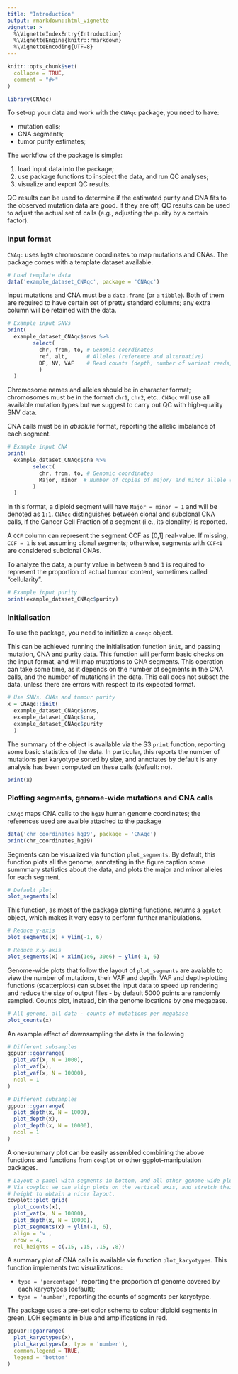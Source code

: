 ```yaml
---
title: "Introduction"
output: rmarkdown::html_vignette
vignette: >
  %\VignetteIndexEntry{Introduction}
  %\VignetteEngine{knitr::rmarkdown}
  %\VignetteEncoding{UTF-8}
---
```


```r
knitr::opts_chunk$set(
  collapse = TRUE,
  comment = "#>"
)
```


```r
library(CNAqc)
```

To set-up your data and work with the `CNAqc` package, you need to have:

* mutation calls;
* CNA segments;
* tumor purity estimates;

The workflow of the package is simple:

1. load input data into the package;
2. use package functions to inspiect the data, and run QC analyses;
3. visualize and export QC results.

QC results can be used to determine if the estimated purity and CNA fits to the
observed mutation data are good. If they are off, QC results can be
used to adjust the actual set of calls (e.g., adjusting the purity by a certain
factor).

### Input format

`CNAqc` uses `hg19` chromosome coordinates to map mutations and CNAs. The package
comes with a template dataset available.

```r
# Load template data
data('example_dataset_CNAqc', package = 'CNAqc')
```


Input mutations and CNA must be a `data.frame` (or a `tibble`). Both of them are required
to have certain set of pretty standard columns; any extra column will be retained with the data. 

```r
# Example input SNVs
print(
  example_dataset_CNAqc$snvs %>% 
        select(
          chr, from, to, # Genomic coordinates
          ref, alt,      # Alleles (reference and alternative)
          DP, NV, VAF    # Read counts (depth, number of variant reads, tumour VAF)
          )
  )
```

Chromosome names and alleles should be in character format; chromosomes 
must be in the format `chr1`, `chr2`, etc.. `CNAqc` will use all available mutation types but we suggest to carry out QC with high-quality SNV data. 

CNA calls must be in *absolute* format, reporting the allelic imbalance of each segment.

```r
# Example input CNA
print(
  example_dataset_CNAqc$cna %>% 
        select(
          chr, from, to, # Genomic coordinates
          Major, minor  # Number of copies of major/ and minor allele (B-allele)
        )
  )
```

In this format, a diploid segment will have `Major = minor = 1` and will be denoted as `1:1`. `CNAqc`
distinguishes between clonal and subclonal CNA calls, if the Cancer Cell Fraction of a segment 
(i.e., its clonality) is reported.

A `CCF` column can represent the segment CCF as [0,1] real-value. If missing, 
`CCF = 1` is set assuming clonal segments; otherwise, segments with `CCF<1` are considered subclonal CNAs.

To analyze the data, a purity value in between `0` and `1` is required to
represent the proportion of actual tumour content, sometimes called 
"cellularity".
```r
# Example input purity
print(example_dataset_CNAqc$purity)
```

### Initialisation

To use the package, you need to initialize a `cnaqc` object. 

This can be achieved running the initialisation function `init`, and passing mutation, CNA and purity data. 
This function will perform basic checks on the input format, and will map mutations to CNA segments. This operation
can take some time, as it depends on the number of segments in the CNA calls, and the number of mutations in
the data. This call does not subset the data, unless there are errors with respect to its expected format.


```r
# Use SNVs, CNAs and tumour purity 
x = CNAqc::init(
  example_dataset_CNAqc$snvs, 
  example_dataset_CNAqc$cna,
  example_dataset_CNAqc$purity
  )
```

The summary of the object is available via the S3 `print` function, reporting some basic
statistics of the data. In particular, this reports the number of mutations per karyotype sorted by
size, and annotates by default is any analysis has been computed on these calls (default: no).
```r
print(x)
```

### Plotting segments, genome-wide mutations and CNA calls

`CNAqc` maps CNA calls to the `hg19` human genome coordinates; the references used are avaible attached to the package
```r
data('chr_coordinates_hg19', package = 'CNAqc')
print(chr_coordinates_hg19)
```

Segments can be visualized via function `plot_segments`. By default, this function plots all the genome,
annotating in the figure caption some summmary statistics about the data, and plots
the major and minor alleles for each segment.

```r
# Default plot
plot_segments(x)
```

This function, as most of the package plotting functions, returns a `ggplot` object, which makes it very easy to perform further manipulations.
```r
# Reduce y-axis
plot_segments(x) + ylim(-1, 6)

# Reduce x,y-axis
plot_segments(x) + xlim(1e6, 30e6) + ylim(-1, 6)
```

Genome-wide plots that follow the layout of `plot_segments` are avaiable to view the number of mutations, 
their VAF and depth. VAF and depth-plotting functions (scatterplots) can subset the input data to speed up
rendering and reduce the size of output files - by default 5000 points are randomly sampled. 
Counts plot, instead, bin the genome locations by one megabase.

```r
# All genome, all data - counts of mutations per megabase
plot_counts(x)
```

An example effect of downsampling the data is the following
```r
# Different subsamples
ggpubr::ggarrange(
  plot_vaf(x, N = 1000),
  plot_vaf(x),
  plot_vaf(x, N = 10000),
  ncol = 1
)

# Different subsamples
ggpubr::ggarrange(
  plot_depth(x, N = 1000),
  plot_depth(x),
  plot_depth(x, N = 10000),
  ncol = 1
)
```


A one-summary plot can be easily assembled combining the above functions and functions from `cowplot` or other ggplot-manipulation packages.

```r
# Layout a panel with segments in bottom, and all other genome-wide plots on top.
# Via cowplot we can align plots on the vertical axis, and stretch their relative
# height to obtain a nicer layout.
cowplot::plot_grid(
  plot_counts(x),
  plot_vaf(x, N = 10000),
  plot_depth(x, N = 10000),
  plot_segments(x) + ylim(-1, 6),
  align = 'v', 
  nrow = 4, 
  rel_heights = c(.15, .15, .15, .8))
```


A summary plot of CNA calls is available via function `plot_karyotypes`. This function implements two visualizations:

* `type = 'percentage'`, reporting the proportion of genome covered by each karyotypes (default);
* `type = 'number'`, reporting the counts of segments per karyotype.

The package uses a pre-set color schema to colour diploid segments in green, LOH segments in blue and amplifications in red.

```r
ggpubr::ggarrange(
  plot_karyotypes(x),
  plot_karyotypes(x, type = 'number'),
  common.legend = TRUE,
  legend = 'bottom'
)
```
